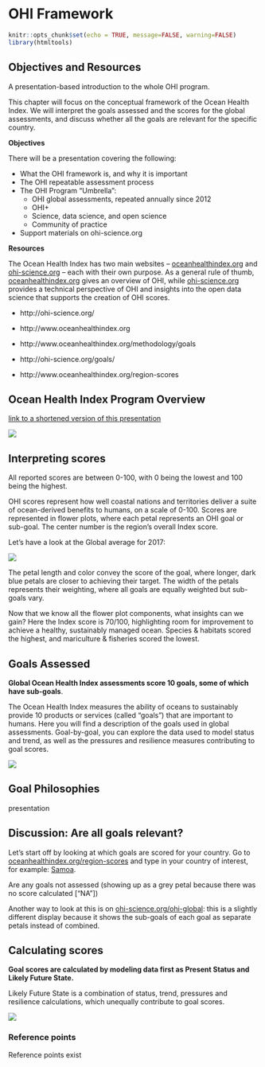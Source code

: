 # OHI Framework {#framework} 

```r
knitr::opts_chunk$set(echo = TRUE, message=FALSE, warning=FALSE)
library(htmltools)
```

## Objectives and Resources

A presentation-based introduction to the whole OHI program.

This chapter will focus on the conceptual framework of the Ocean Health Index. We will interpret the goals assessed and the scores for the global assessments, and discuss whether all the goals are relevant for the specific country. 


**Objectives**

There will be a presentation covering the following: 

- What the OHI framework is, and why it is important
- The OHI repeatable assessment process
- The OHI Program "Umbrella": 
    - OHI global assessments, repeated annually since 2012
    - OHI+ <!---3 tiers: country opportunities, tailor global, tailor OHI+--->
    - Science, data science, and open science
    - Community of practice
- Support materials on ohi-science.org

**Resources**

The Ocean Health Index has two main websites – [oceanhealthindex.org](http://www.oceanhealthindex.org) and [ohi-science.org](http://ohi-science.org/) – each with their own purpose. As a general rule of thumb, [oceanhealthindex.org](http://www.oceanhealthindex.org) gives an overview of OHI, while [ohi-science.org](http://ohi-science.org/) provides a technical perspective of OHI and insights into the open data science that supports the creation of OHI scores.

- http://ohi-science.org/
- http://www.oceanhealthindex.org


- http://www.oceanhealthindex.org/methodology/goals
- http://ohi-science.org/goals/
- http://www.oceanhealthindex.org/region-scores



## Ocean Health Index Program Overview

[link to a shortened version of this presentation](https://docs.google.com/presentation/d/1kpKiCrdLHFwgysgskFzei8RaAfgS2rNg_cypS54JOkg/edit#slide=id.g390ee9ea07_0_0)


<!---https://docs.google.com/presentation/d/1CVK8HRDubFU4UEduBK5q6JJebhbyVjB6SpTpjZI6q6Y/edit#slide=id.g215a57b666_0_490
![](images/ohi-process-gslides.png) --->

![](images/SustainableFisheries.png)

<!--- 
## Countries and Territories Assessed 

Global OHI assessments score 220 coastal countries and territories. 

The best place to get a sense of the countries assessed in global OHI assessments is exploring interactively at [oceanhealthindex.org/region-scores](http://www.oceanhealthindex.org/region-scores/).

![](images/ohi-org-global.png)

--->

## Interpreting scores

All reported scores are between 0-100, with 0 being the lowest and 100 being the highest. 

OHI scores represent how well coastal nations and territories deliver a suite of ocean-derived benefits to humans, on a scale of 0-100. Scores are represented in flower plots, where each petal represents an OHI goal or sub-goal. The center number is the region’s overall Index score.

Let's have a look at the Global average for 2017:

![](images/flower_Globalaverage.png)

The petal length and color convey the score of the goal, where longer, dark blue petals are closer to achieving their target. The width of the petals represents their weighting, where all goals are equally weighted but sub-goals vary.

Now that we know all the flower plot components, what insights can we gain? Here the Index score is 70/100, highlighting room for improvement to achieve a healthy, sustainably managed ocean. Species & habitats scored the highest, and mariculture & fisheries scored the lowest.


## Goals Assessed

**Global Ocean Health Index assessments score 10 goals, some of which have sub-goals**. 

The Ocean Health Index measures the ability of oceans to sustainably provide 10 products or services (called "goals") that are important to humans. Here you will find a description of the goals used in global assessments. Goal-by-goal, you can explore the data used to model status and trend, as well as the pressures and resilience measures contributing to goal scores.     

![](https://docs.google.com/drawings/d/17N97_cydibY4QM79tnVf-hLDii0NNm3VhBJ2hhkKKkM/pub?w=1344&h=192)

## Goal Philosophies

presentation

## Discussion: Are all goals relevant?

Let's start off by looking at which goals are scored for your country. Go to [oceanhealthindex.org/region-scores](http://www.oceanhealthindex.org/region-scores) and type in your country of interest, for example: [Samoa](http://www.oceanhealthindex.org/region-scores/scores/samoa).

Are any goals not assessed (showing up as a grey petal because there was no score calculated ["NA"])

Another way to look at this is on [ohi-science.org/ohi-global](http://ohi-science.org/ohi-global): this is a slightly different display because it shows the sub-goals of each goal as separate petals instead of combined. 


## Calculating scores

**Goal scores are calculated by modeling data first as Present Status and Likely Future State.**  

Likely Future State is a combination of status, trend, pressures and resilience calculations, which unequally contribute to goal scores.  

![](https://docs.google.com/drawings/d/1O08iEoo3qxOZRoK6Ohv-jdouTBsN_kafJjIhEEqb-yg/pub?w=960&h=720)

### Reference points

Reference points exist

<!---
### Pressures and Resilience

measures exist


## Discussion: Are all resilience measures relevant for your country?

--->


